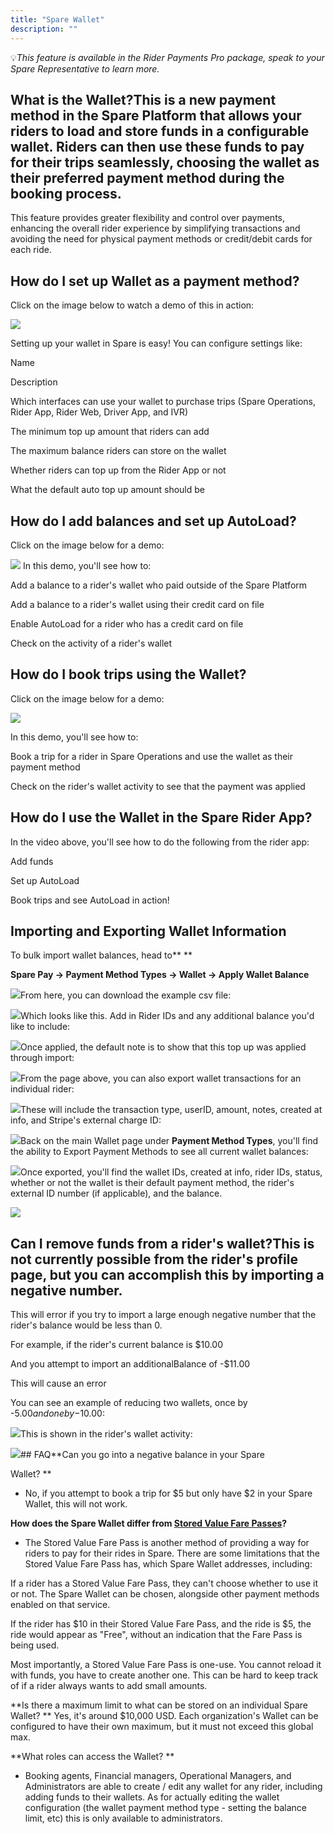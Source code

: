 ```yaml
---
title: "Spare Wallet"
description: ""
---
```


💡*This feature is available in the Rider Payments Pro package, speak to your Spare Representative to learn more.*

## What is the Wallet?This is a new payment method in the Spare Platform that allows your riders to load and store funds in a configurable wallet. Riders can then use these funds to pay for their trips seamlessly, choosing the wallet as their preferred payment method during the booking process. 

This feature provides greater flexibility and control over payments, enhancing the overall rider experience by simplifying transactions and avoiding the need for physical payment methods or credit/debit cards for each ride.

## How do I set up Wallet as a payment method?

Click on the image below to watch a demo of this in action:

[![](https://downloads.intercomcdn.com/i/o/1059782849/275f39afdd086eca127a9e20/Screenshot+2024-05-23+at+9_34_56%E2%80%AFAM.png?expires=1753820100&signature=68ec63ccc8892fe2664e842d41bbe1ac48b125a89d4dd751969718d241ef9534&req=dSAiH852n4lbUPMW1HO4zW8V9U0IKrbTCSwi1dr3luizHOrwS2%2BzK%2BeEo6IA%0Aj7LH%0A)](https://app.supademo.com/demo/clwj7gnyv0ko4pdhhi3859nrk)

Setting up your wallet in Spare is easy! You can configure settings like: 

Name

Description

Which interfaces can use your wallet to purchase trips (Spare Operations, Rider App, Rider Web, Driver App, and IVR)

The minimum top up amount that riders can add

The maximum balance riders can store on the wallet

Whether riders can top up from the Rider App or not

What the default auto top up amount should be

## How do I add balances and set up AutoLoad?

Click on the image below for a demo:

[![](https://downloads.intercomcdn.com/i/o/1059787434/46f044a3e8dc2f375c4bf737/Screenshot+2024-05-23+at+9_38_08%E2%80%AFAM.png?expires=1753820100&signature=68e33cdd1744fd31e0e71259adb4dcec747a563af048f95e405df1eae76b7412&req=dSAiH852moVcXfMW1HO4zehTXruHZKgpSr9IwRDQOcmFS7S9fLpgcdsUVp8J%0AiTxf%0A)](https://app.supademo.com/demo/clwj7uhu70ku0pdhhvhj2ehe1)
In this demo, you'll see how to: 

Add a balance to a rider's wallet who paid outside of the Spare Platform

Add a balance to a rider's wallet using their credit card on file

Enable AutoLoad for a rider who has a credit card on file

Check on the activity of a rider's wallet

## How do I book trips using the Wallet?

Click on the image below for a demo:

[![](https://downloads.intercomcdn.com/i/o/1059791466/59982b2ea4f482b5ae3914b1/Screenshot+2024-05-23+at+9_41_41%E2%80%AFAM.png?expires=1753820100&signature=52c5b374e1a7804c5869f15d283152f28598bf90016a3513b24bdb836f5f0400&req=dSAiH853nIVZX%2FMW1HO4zW71HBipsK6y645xxYFAHHHA5EQVjxWHpeIbC7xd%0A6GY2%0A)](https://app.supademo.com/demo/clwj8goau0kycpdhhi73mfsph)

In this demo, you'll see how to: 

Book a trip for a rider in Spare Operations and use the wallet as their payment method

Check on the rider's wallet activity to see that the payment was applied

## How do I use the Wallet in the Spare Rider App?

In the video above, you'll see how to do the following from the rider app:

Add funds

Set up AutoLoad

Book trips and see AutoLoad in action!

## Importing and Exporting Wallet Information

To bulk import wallet balances, head to** **

**Spare Pay -> Payment Method Types -> Wallet -> Apply Wallet Balance**

![](https://downloads.intercomcdn.com/i/o/1059803546/528dfffbd2b2ead1bf6cf454/Screenshot+2024-05-23+at+9_48_37%E2%80%AFAM.png?expires=1753820100&signature=c8841c0c21bcdcc8a76cba4cad857310e2b51df63f63e12aaee08387bd29c159&req=dSAiH8F%2BnoRbX%2FMW1HO4zSLRmVON5d09r342BiG1xuIz%2F3fMFAwEWiQBAmZt%0AFroh%0A)From here, you can download the example csv file:

![](https://downloads.intercomcdn.com/i/o/1059803853/65efe026b614bf0e81cbbc53/Screenshot+2024-05-23+at+9_48_44%E2%80%AFAM.png?expires=1753820100&signature=7eb33d5a598ecb3d33ae0d39060e436fcd65500601525252b6eb63bc66f1d62b&req=dSAiH8F%2BnolaWvMW1HO4zSogfigCwGqJRB%2By9T5sM%2BzQxyuEk5umPvo2e3vG%0AeMK%2F%0A)Which looks like this. Add in Rider IDs and any additional balance you'd like to include:

![](https://downloads.intercomcdn.com/i/o/1059806643/b364a1dfe262d919215e791e/Screenshot+2024-05-23+at+9_52_59%E2%80%AFAM.png?expires=1753820100&signature=a4d71e7e997ebefee0d2915a43390610421d43918628c796d59cb8492fa1d9cb&req=dSAiH8F%2Bm4dbWvMW1HO4zVqC0HSQlyYkP3DmKjz%2FR18hsUoeJhiB2zxl5Fun%0A9GUN%0A)Once applied, the default note is to show that this top up was applied through import:

![](https://downloads.intercomcdn.com/i/o/1059804088/3f4cc0e5da1631e98f4596c4/Screenshot+2024-05-23+at+9_50_55%E2%80%AFAM.png?expires=1753820100&signature=949b52af004a0de8156a5a5f8ee95e1e9fd4d651563df05a7ad6253c120264e3&req=dSAiH8F%2BmYFXUfMW1HO4zYNympHuHMEtZZxVQGQ%2FaE2MpinCOPcxIXj4SuUG%0AKZWM%0A)From the page above, you can also export wallet transactions for an individual rider: 

![](https://downloads.intercomcdn.com/i/o/1059809166/1f1b3c0fa10f45cedf7804d0/Screenshot+2024-05-23+at+9_54_01%E2%80%AFAM.png?expires=1753820100&signature=de1291228865bbac5b74b2711bcec83e6b0ec31b1c4b88a457923911db1d9e3a&req=dSAiH8F%2BlIBZX%2FMW1HO4zaCWUOHVLTRr12CRB3AMdyw611xKLe6D7%2FVkOIUy%0A%2FbWa%0A)These will include the transaction type, userID, amount, notes, created at info, and Stripe's external charge ID:

![](https://downloads.intercomcdn.com/i/o/1059809346/03e20f028e759a877672407e/Screenshot+2024-05-23+at+9_54_12%E2%80%AFAM.png?expires=1753820100&signature=e0fd66bc5c6f6d73e895f5dd2de6497e1a521defae0177218092224dc8864b7b&req=dSAiH8F%2BlIJbX%2FMW1HO4zfCKkxbDi3oHo2C5JWk3B5pLD%2BjDfsK%2BLi7CA1x%2B%0AEUfi%0A)Back on the main Wallet page under **Payment Method Types**, you'll find the ability to Export Payment Methods to see all current wallet balances:

![](https://downloads.intercomcdn.com/i/o/1059810553/271f8ad8c8ff55398d376fef/Screenshot+2024-05-23+at+9_48_37%E2%80%AFAM.png?expires=1753820100&signature=8d3cb448935654aa55b32340640a2336a8025c012967959029f580c7c10ccaaf&req=dSAiH8F%2FnYRaWvMW1HO4zW0KQXbSVNJ5Qtp0xYtznUn4WeUgURljxg5yUCHa%0Apr%2F1%0A)Once exported, you'll find the wallet IDs, created at info, rider IDs, status, whether or not the wallet is their default payment method, the rider's external ID number (if applicable), and the balance.

![](https://downloads.intercomcdn.com/i/o/1059811638/8693e112e3e2bdc1539dbba8/Screenshot+2024-05-23+at+9_54_54%E2%80%AFAM.png?expires=1753820100&signature=05795c88306f99b9031c20913b8e3dcf2b738d5b468b4b013f1ea7b0eac8cb2d&req=dSAiH8F%2FnIdcUfMW1HO4zYRhMOjHWi09ceGC5IQ70FdpM%2BAdJpvmw85z9jjc%0AhdOO%0A)

## Can I remove funds from a rider's wallet?This is not currently possible from the rider's profile page, but you can accomplish this by importing a negative number. 

This will error if you try to import a large enough negative number that the rider's balance would be less than 0.

For example, if the rider's current balance is $10.00

And you attempt to import an additionalBalance of -$11.00

This will cause an error

You can see an example of reducing two wallets, once by -$5.00 and one by -$10.00:

![](https://downloads.intercomcdn.com/i/o/1059819678/fd40f3b495b8031b0c1b0d8e/Screenshot+2024-05-23+at+10_01_23%E2%80%AFAM.png?expires=1753820100&signature=f45dd65c45ae6ab04bfe8a43dcef0ca01a6781378b264818f53809e42f0b2660&req=dSAiH8F%2FlIdYUfMW1HO4zQ%2Bv8tbWxaZ99J7AENzOGx87BxBBSdkTBv8lzIWi%0AhCFi%0A)This is shown in the rider's wallet activity:

![](https://downloads.intercomcdn.com/i/o/1059820704/3a314289c7c47d0f3d4377d4/Screenshot+2024-05-23+at+10_04_12%E2%80%AFAM.png?expires=1753820100&signature=d0266d3321e366ebe9d6922e36d22d0e0b563e6978d465765de8ee4f044c4087&req=dSAiH8F8nYZfXfMW1HO4zeHT8XDlrZgAwdRXS6DT8ShIm3iZoyBImtjKkhwD%0A49gk%0A)## FAQ**Can you go into a negative balance in your Spare 

Wallet? **

- No, if you attempt to book a trip for $5 but only have $2 in your Spare Wallet, this will not work. 

**How does the Spare Wallet differ from [Stored Value Fare Passes](https://help.sparelabs.com/en/articles/8993996-creating-and-editing-fare-passes)?**

- The Stored Value Fare Pass is another method of providing a way for riders to pay for their rides in Spare. There are some limitations that the Stored Value Fare Pass has, which Spare Wallet addresses, including: 

If a rider has a Stored Value Fare Pass, they can't choose whether to use it or not. The Spare Wallet can be chosen, alongside other payment methods enabled on that service. 

If the rider has $10 in their Stored Value Fare Pass, and the ride is $5, the ride would appear as "Free", without an indication that the Fare Pass is being used. 

Most importantly, a Stored Value Fare Pass is one-use. You cannot reload it with funds, you have to create another one. This can be hard to keep track of if a rider always wants to add small amounts. 

**Is there a maximum limit to what can be stored on an individual Spare Wallet? **
Yes, it's around $10,000 USD. Each organization's Wallet can be configured to have their own maximum, but it must not exceed this global max.

**What roles can access the Wallet? **

- Booking agents, Financial managers, Operational Managers, and Administrators  are able to create / edit any wallet for any rider, including adding funds to their wallets. As for actually editing the wallet configuration (the wallet payment method type - setting the balance limit, etc) this is only available to administrators.
